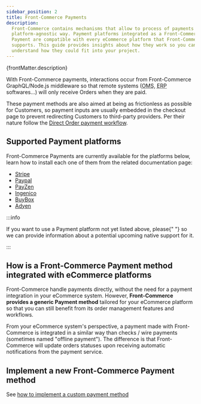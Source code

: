 ```yaml
---
sidebar_position: 2
title: Front-Commerce Payments
description:
  Front-Commerce contains mechanisms that allow to process of payments in a
  platform-agnostic way. Payment platforms integrated as a Front-Commerce
  Payment are compatible with every eCommerce platform that Front-Commerce
  supports. This guide provides insights about how they work so you can better
  understand how they could fit into your project.
---
```



<p>{frontMatter.description}</p>

With Front-Commerce payments, interactions occur from Front-Commerce
GraphQL/Node.js middleware so that remote systems (<abbr title="Order Management
System">OMS</abbr>, <abbr title="Enterprise resource planning">ERP</abbr>
softwares…) will only receive Orders when they are paid.

These payment methods are also aimed at being as frictionless as possible for
Customers, so payment inputs are usually embedded in the checkout page to
prevent redirecting Customers to third-party providers. Per their nature follow
the
[Direct Order payment workflow](/docs/advanced/payments/payment-workflows#direct-order).

## Supported Payment platforms

Front-Commerce Payments are currently available for the platforms below, learn
how to install each one of them from the related documentation page:

- [Stripe](/docs/advanced/payments/stripe#front-commerce-payment)
- [Paypal](/docs/advanced/payments/paypal#front-commerce-payment)
- [PayZen](/docs/advanced/payments/payzen#front-commerce-payment)
- [Ingenico](/docs/advanced/payments/ingenico#front-commerce-payment)
- [BuyBox](/docs/advanced/payments/buybox#front-commerce-payment)
- [Adyen](/docs/advanced/payments/adyen#as-a-front-commerce-payment-method)

:::info

<span>
  If you want to use a Payment platform not yet listed above, please{" "}
  <ContactLink /> so we can provide information about a potential upcoming
  native support for it.
</span>

:::

## How is a Front-Commerce Payment method integrated with eCommerce platforms

Front-Commerce handle payments directly, without the need for a payment
integration in your eCommerce system. However, **Front-Commerce provides a
generic Payment method** tailored for your eCommerce platform so that you can
still benefit from its order management features and workflows.

From your eCommerce system's perspective, a payment made with Front-Commerce is
integrated in a similar way than checks / wire payments (sometimes named
"offline payment"). The difference is that Front-Commerce will update orders
statuses upon receiving automatic notifications from the payment service.

## Implement a new Front-Commerce Payment method

See [how to implement a custom payment method](./custom-payment-method)
